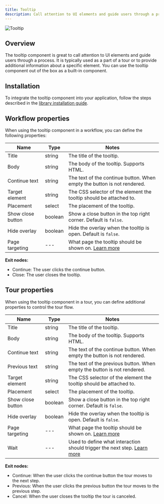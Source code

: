 ```yaml
---
title: Tooltip
description: Call attention to UI elements and guide users through a process.
---
```


![Tooltip](/component-libraries/basics-v1/tooltip.png)

## Overview

The tooltip component is great to call attention to UI elements and guide users through a process. It is typically used as a part of a tour or to provide additional information about a specific element. You can use the tooltip component out of the box as a built-in component.

## Installation

To integrate the tooltip component into your application, follow the steps described in the [library installation guide](/component-libraries/basics-v1/overview#installation).

## Workflow properties

When using the tooltip component in a workflow, you can define the following properties:

| Name              | Type    | Notes                                                                                    |
| ----------------- | ------- | ---------------------------------------------------------------------------------------- |
| Title             | string  | The title of the tooltip.                                                                |
| Body              | string  | The body of the tooltip. Supports HTML.                                                  |
| Continue text     | string  | The text of the continue button. When empty the button is not rendered.                  |
| Target element    | string  | The CSS selector of the element the tooltip should be attached to.                       |
| Placement         | select  | The placement of the tooltip.                                                            |
| Show close button | boolean | Show a close button in the top right corner. Default is `false`.                         |
| Hide overlay      | boolean | Hide the overlay when the tooltip is open. Default is `false`.                           |
| Page targeting    | ---     | What page the tooltip should be shown on. [Learn more](/block-properties/page-targeting) |

**Exit nodes:**

- Continue: The user clicks the continue button.
- Close: The user closes the tooltip.

## Tour properties

When using the tooltip component in a tour, you can define additional properties to control the tour flow.

| Name              | Type    | Notes                                                                                              |
| ----------------- | ------- | -------------------------------------------------------------------------------------------------- |
| Title             | string  | The title of the tooltip.                                                                          |
| Body              | string  | The body of the tooltip. Supports HTML.                                                            |
| Continue text     | string  | The text of the continue button. When empty the button is not rendered.                            |
| Previous text     | string  | The text of the previous button. When empty the button is not rendered.                            |
| Target element    | string  | The CSS selector of the element the tooltip should be attached to.                                 |
| Placement         | select  | The placement of the tooltip.                                                                      |
| Show close button | boolean | Show a close button in the top right corner. Default is `false`.                                   |
| Hide overlay      | boolean | Hide the overlay when the tooltip is open. Default is `false`.                                     |
| Page targeting    | ---     | What page the tooltip should be shown on. [Learn more](/block-properties/page-targeting)           |
| Wait              | ---     | Used to define what interaction should trigger the next step. [Learn more](/block-properties/wait) |

**Exit nodes:**

- Continue: When the user clicks the continue button the tour moves to the next step.
- Previous: When the user clicks the previous button the tour moves to the previous step.
- Cancel: When the user closes the tooltip the tour is canceled.
